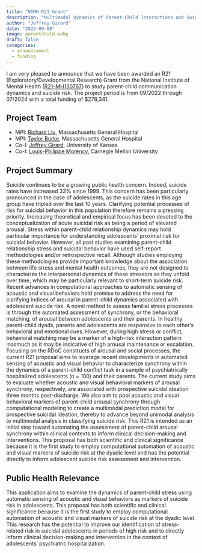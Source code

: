 ```yaml
---
title: "NIMH R21 Grant"
description: "Multimodal Dynamics of Parent-Child Interactions and Suicide Risk"
author: "Jeffrey Girard"
date: "2022-09-08"
image: parentchild.webp
draft: false
categories:
  - announcement
  - funding
---
```


I am very pleased to announce that we have been awarded an R21 (Exploratory/Developmental Research) Grant from the National Institute of Mental Health ([R21-MH130767](https://reporter.nih.gov/search/-Ljo-h44pESa4Dm9zupxaA/project-details/10510227)) to study parent-child communication dynamics and suicide risk. The project period is from 09/2022 through 07/2024 with a total funding of $278,341.

## Project Team

- MPI: [Richard Liu](https://depressionmgh.org/who-we-are/staff/richard-liu-phd), Massachusetts General Hospital
- MPI: [Taylor Burke](https://connects.catalyst.harvard.edu/Profiles/display/Person/200999), Massachusetts General Hospital
- Co-I: [Jeffrey Girard](https://affcom.ku.edu/people/staff/girard_jeffrey.html), University of Kansas
- Co-I: [Louis-Philippe Morency](https://www.cs.cmu.edu/~morency/), Carnegie Mellon University

## Project Summary

Suicide continues to be a growing public health concern. Indeed, suicide rates have increased 33% since 1999. This concern has been particularly pronounced in the case of adolescents, as the suicide rates in this age group have tripled over the last 10 years. Clarifying potential processes of risk for suicidal behavior in this population therefore remains a pressing priority. Increasing theoretical and empirical focus has been devoted to the conceptualization of acute suicidal risk as being a period of elevated arousal. Stress within parent-child relationship dynamics may hold particular importance for understanding adolescents' proximal risk for suicidal behavior. However, all past studies examining parent-child relationship stress and suicidal behavior have used self-report methodologies and/or retrospective recall. Although studies employing these methodologies provide important knowledge about the association between life stress and mental health outcomes, they are not designed to characterize the interpersonal dynamics of these stressors as they unfold over time, which may be particularly relevant to short-term suicide risk. Recent advances in computational approaches to automatic sensing of acoustic and visual behaviors hold promise to address the need for clarifying indices of arousal in parent-child dynamics associated with adolescent suicide risk. A novel method to assess familial stress processes is through the automated assessment of synchrony, or the behavioral matching, of arousal between adolescents and their parents. In healthy parent-child dyads, parents and adolescents are responsive to each other's behavioral and emotional cues. However, during high stress or conflict, behavioral matching may be a marker of a high-risk interaction pattern inasmuch as it may be indicative of high arousal maintenance or escalation. Focusing on the RDoC constructs of arousal and social processes, the current R21 proposal aims to leverage recent developments in automated sensing of acoustic and visual behavior to characterize synchrony within the dynamics of a parent-child conflict task in a sample of psychiatrically hospitalized adolescents (n = 100) and their parents. The current study aims to evaluate whether acoustic and visual behavioral markers of arousal synchrony, respectively, are associated with prospective suicidal ideation three months post-discharge. We also aim to pool acoustic and visual behavioral markers of parent-child arousal synchrony through computational modeling to create a multimodal prediction model for prospective suicidal ideation, thereby to advance beyond unimodal analysis to multimodal analysis in classifying suicide risk. This R21 is intended as an initial step toward automating the assessment of parent-child arousal synchrony within clinical contexts to inform clinical decision-making and interventions. This proposal has both scientific and clinical significance because it is the first study to employ computational automation of acoustic and visual markers of suicide risk at the dyadic level and has the potential directly to inform adolescent suicide risk assessment and intervention.

## Public Health Relevance

This application aims to examine the dynamics of parent-child stress using automatic sensing of acoustic and visual behaviors as markers of suicide risk in adolescents. This proposal has both scientific and clinical significance because it is the first study to employ computational automation of acoustic and visual markers of suicide risk at the dyadic level. This research has the potential to improve our identification of stress-related risk in suicidal adolescents in periods of high risk and to directly inform clinical decision-making and intervention in the context of adolescents' psychiatric hospitalization.
